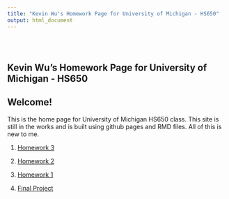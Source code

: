 ```yaml
---
title: "Kevin Wu's Homework Page for University of Michigan - HS650"
output: html_document
---
```


<style type="text/css">
.title {
  display: none;
}
</style>

<div class="row" style="padding-top: 30px;">

# **Kevin Wu's Homework Page for University of Michigan - HS650**

## Welcome!

This is the home page for University of Michigan HS650 class.  This site is still in the works and is built using github pages and RMD files.  All of this is new to me.

1. [Homework 3](/hw3.html)

2. [Homework 2](/hw2.html)

3. [Homework 1](/hw1.html)

4. [Final Project](/final_project.html)

</div>